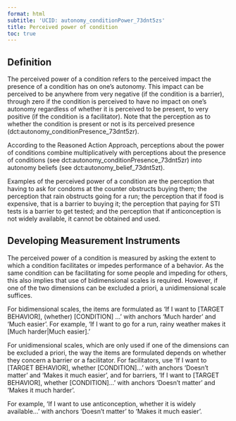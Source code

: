 ```yaml
---
format: html
subtitle: 'UCID: autonomy_conditionPower_73dnt5zs'
title: Perceived power of condition
toc: true
---
```


## Definition

The perceived power of a condition refers to the perceived impact the presence of a condition has on one's autonomy. This impact can be perceived to be anywhere from very negative (if the condition is a barrier), through zero if the condition is perceived to have no impact on one's autonomy regardless of whether it is perceived to be present, to very positive (if the condition is a facilitator). Note that the perception as to whether the condition is present or not is its perceived presence (dct:autonomy_conditionPresence_73dnt5zr).

According to the Reasoned Action Approach, perceptions about the power of conditions combine multiplicatively with perceptions about the presence of conditions (see dct:autonomy_conditionPresence_73dnt5zr) into autonomy beliefs (see dct:autonomy_belief_73dnt5zt).

Examples of the perceived power of a condition are the perception that having to ask for condoms at the counter obstructs buying them; the perception that rain obstructs going for a run; the perception that if food is expensive, that is a barrier to buying it; the perception that paying for STI tests is a barrier to get tested; and the perception that if anticonception is not widely available, it cannot be obtained and used.

## Developing Measurement Instruments

The perceived power of a condition is measured by asking the extent to which a condition facilitates or impedes performance of a behavior. As the same condition can be facilitating for some people and impeding for others, this also implies that use of bidimensional scales is required. However, if one of the two dimensions can be excluded a priori, a unidimensional scale suffices.

For bidimensional scales, the items are formulated as 'If I want to [TARGET BEHAVIOR], (whether) [CONDITION] ...' with anchors 'Much harder' and 'Much easier'. For example, 'If I want to go for a run, rainy weather makes it [Much harder|Much easier].'

For unidimensional scales, which are only used if one of the dimensions can be excluded a priori, the way the items are formulated depends on whether they concern a barrier or a facilitator. For facilitators, use 'If I want to [TARGET BEHAVIOR], whether [CONDITION]...' with anchors 'Doesn't matter' and 'Makes it much easier', and for barriers, 'If I want to [TARGET BEHAVIOR], whether [CONDITION]...' with anchors 'Doesn't matter' and 'Makes it much harder'.

For example, 'If I want to use anticonception, whether it is widely available...' with anchors 'Doesn't matter' to 'Makes it much easier'.

